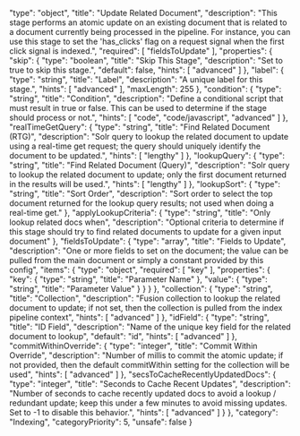   "type": "object",
  "title": "Update Related Document",
  "description": "This stage performs an atomic update on an existing document that is related to a document currently being processed in the pipeline. For instance, you can use this stage to set the 'has_clicks' flag on a request signal when the first click signal is indexed.",
  "required": [
    "fieldsToUpdate"
  ],
  "properties": {
    "skip": {
      "type": "boolean",
      "title": "Skip This Stage",
      "description": "Set to true to skip this stage.",
      "default": false,
      "hints": [
        "advanced"
      ]
    },
    "label": {
      "type": "string",
      "title": "Label",
      "description": "A unique label for this stage.",
      "hints": [
        "advanced"
      ],
      "maxLength": 255
    },
    "condition": {
      "type": "string",
      "title": "Condition",
      "description": "Define a conditional script that must result in true or false. This can be used to determine if the stage should process or not.",
      "hints": [
        "code",
        "code/javascript",
        "advanced"
      ]
    },
    "realTimeGetQuery": {
      "type": "string",
      "title": "Find Related Document (RTG)",
      "description": "Solr query to lookup the related document to update using a real-time get request; the query should uniquely identify the document to be updated.",
      "hints": [
        "lengthy"
      ]
    },
    "lookupQuery": {
      "type": "string",
      "title": "Find Related Document (Query)",
      "description": "Solr query to lookup the related document to update; only the first document returned in the results will be used.",
      "hints": [
        "lengthy"
      ]
    },
    "lookupSort": {
      "type": "string",
      "title": "Sort Order",
      "description": "Sort order to select the top document returned for the lookup query results; not used when doing a real-time get."
    },
    "applyLookupCriteria": {
      "type": "string",
      "title": "Only lookup related docs when",
      "description": "Optional criteria to determine if this stage should try to find related documents to update for a given input document"
    },
    "fieldsToUpdate": {
      "type": "array",
      "title": "Fields to Update",
      "description": "One or more fields to set on the document; the value can be pulled from the main document or simply a constant provided by this config",
      "items": {
        "type": "object",
        "required": [
          "key"
        ],
        "properties": {
          "key": {
            "type": "string",
            "title": "Parameter Name"
          },
          "value": {
            "type": "string",
            "title": "Parameter Value"
          }
        }
      }
    },
    "collection": {
      "type": "string",
      "title": "Collection",
      "description": "Fusion collection to lookup the related document to update; if not set, then the collection is pulled from the index pipeline context",
      "hints": [
        "advanced"
      ]
    },
    "idField": {
      "type": "string",
      "title": "ID Field",
      "description": "Name of the unique key field for the related document to lookup",
      "default": "id",
      "hints": [
        "advanced"
      ]
    },
    "commitWithinOverride": {
      "type": "integer",
      "title": "Commit Within Override",
      "description": "Number of millis to commit the atomic update; if not provided, then the default commitWithin setting for the collection will be used",
      "hints": [
        "advanced"
      ]
    },
    "secsToCacheRecentlyUpdatedDocs": {
      "type": "integer",
      "title": "Seconds to Cache Recent Updates",
      "description": "Number of seconds to cache recently updated docs to avoid a lookup / redundant update; keep this under a few minutes to avoid missing updates. Set to -1 to disable this behavior.",
      "hints": [
        "advanced"
      ]
    }
  },
  "category": "Indexing",
  "categoryPriority": 5,
  "unsafe": false
}
